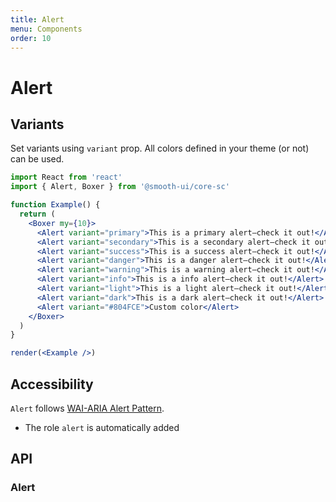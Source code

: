 ```yaml
---
title: Alert
menu: Components
order: 10
---
```



# Alert

## Variants

Set variants using `variant` prop. All colors defined in your theme (or not) can be used.

```jsx live noInline
import React from 'react'
import { Alert, Boxer } from '@smooth-ui/core-sc'

function Example() {
  return (
    <Boxer my={10}>
      <Alert variant="primary">This is a primary alert—check it out!</Alert>
      <Alert variant="secondary">This is a secondary alert—check it out!</Alert>
      <Alert variant="success">This is a success alert—check it out!</Alert>
      <Alert variant="danger">This is a danger alert—check it out!</Alert>
      <Alert variant="warning">This is a warning alert—check it out!</Alert>
      <Alert variant="info">This is a info alert—check it out!</Alert>
      <Alert variant="light">This is a light alert—check it out!</Alert>
      <Alert variant="dark">This is a dark alert—check it out!</Alert>
      <Alert variant="#804FCE">Custom color</Alert>
    </Boxer>
  )
}

render(<Example />)
```

## Accessibility

`Alert` follows [WAI-ARIA Alert Pattern](https://www.w3.org/TR/wai-aria-practices/#alert).

- The role `alert` is automatically added

## API

### Alert

<Props of={Alert} />
